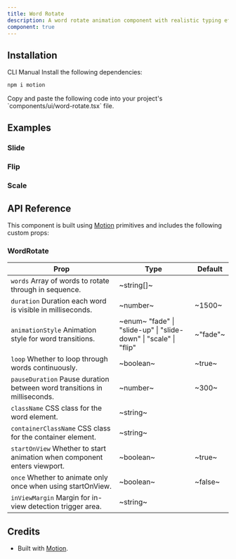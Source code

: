```yaml
---
title: Word Rotate
description: A word rotate animation component with realistic typing effects and customizable cursor.
component: true
---
```


<ExamplePreview path="word-rotate/default" />

## Installation

<Tabs defaultValue="cli">

<TabsList>
  <TabsTrigger value="cli">CLI</TabsTrigger>
  <TabsTrigger value="manual">Manual</TabsTrigger>
</TabsList>

<TabsContent value="cli">
  <CliCommands name="word-rotate" />
</TabsContent>

<TabsContent value="manual">    
<Steps>

<Step>
Install the following dependencies:

```bash
npm i motion
```

</Step>

<Step>
Copy and paste the following code into your project's `components/ui/word-rotate.tsx` file.

<ComponentPreview name="word-rotate" />

</Step>

</Steps>

</TabsContent>

</Tabs>

## Examples

### Slide

<ExamplePreview path="word-rotate/slide" />

### Flip

<ExamplePreview path="word-rotate/flip" />

### Scale

<ExamplePreview path="word-rotate/scale" />

## API Reference

This component is built using [Motion](https://motion.dev/) primitives and includes the following custom props:

### WordRotate

| **Prop**                                                                                            | **Type**                                                                                      | **Default** |
| --------------------------------------------------------------------------------------------------- | --------------------------------------------------------------------------------------------- | ----------- |
| `words` <PopoverInfo>Array of words to rotate through in sequence.</PopoverInfo>                    | ~string[]~                                                                                    | <Na/>       |
| `duration` <PopoverInfo>Duration each word is visible in milliseconds.</PopoverInfo>                | ~number~                                                                                      | ~1500~      |
| `animationStyle` <PopoverInfo>Animation style for word transitions.</PopoverInfo>                   | ~enum~ <PopoverInfo> "fade" \| "slide-up" \| "slide-down" \| "scale" \| "flip" </PopoverInfo> | ~"fade"~    |
| `loop` <PopoverInfo>Whether to loop through words continuously.</PopoverInfo>                       | ~boolean~                                                                                     | ~true~      |
| `pauseDuration` <PopoverInfo>Pause duration between word transitions in milliseconds.</PopoverInfo> | ~number~                                                                                      | ~300~       |
| `className` <PopoverInfo>CSS class for the word element.</PopoverInfo>                              | ~string~                                                                                      | <Na/>       |
| `containerClassName` <PopoverInfo>CSS class for the container element.</PopoverInfo>                | ~string~                                                                                      | <Na/>       |
| `startOnView` <PopoverInfo>Whether to start animation when component enters viewport.</PopoverInfo> | ~boolean~                                                                                     | ~true~      |
| `once` <PopoverInfo>Whether to animate only once when using startOnView.</PopoverInfo>              | ~boolean~                                                                                     | ~false~     |
| `inViewMargin` <PopoverInfo>Margin for in-view detection trigger area.</PopoverInfo>                | ~string~                                                                                      | <Na/>       |

## Credits

- Built with [Motion](https://motion.dev/).
